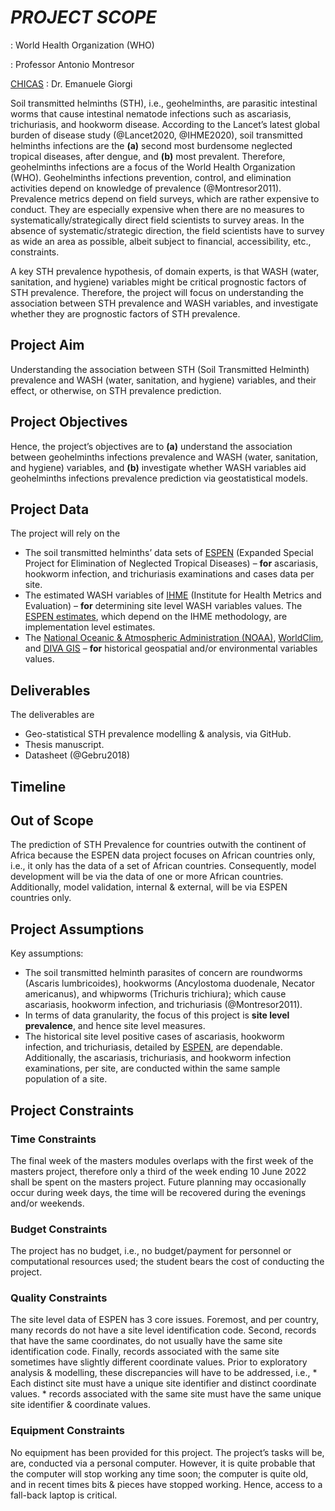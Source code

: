 
\appendix

<!--- # *APPENDIX* {-} --->

# *PROJECT SCOPE*

\noindent \textbf{Project host}: World Health Organization (WHO)

\noindent \textbf{World Health Organization supervisor}: Professor Antonio Montresor

\noindent \textbf{Lancaster Medical School/}[CHICAS](https://chicas.lancaster-university.uk) \textbf{supervisor}: Dr. Emanuele Giorgi

\vspace{20pt}

Soil transmitted helminths (STH), i.e., geohelminths, are parasitic intestinal worms that cause intestinal nematode infections such as ascariasis, trichuriasis, and hookworm disease.  According to the Lancet's latest global burden of disease study (@Lancet2020, @IHME2020), soil transmitted helminths infections are the **(a)** second most burdensome neglected tropical diseases, after dengue, and **(b)** most prevalent.  Therefore, geohelminths infections are a focus of the World Health Organization (WHO).  Geohelminths infections prevention, control, and elimination activities depend on knowledge of prevalence (@Montresor2011).  Prevalence metrics depend on field surveys, which are rather expensive to conduct. They are especially expensive when there are no measures to systematically/strategically direct field scientists to survey areas.  In the absence of systematic/strategic direction, the field scientists have to survey as wide an area as possible, albeit subject to financial, accessibility, etc., constraints.

\vspace{10pt}

A key STH prevalence hypothesis, of domain experts, is that WASH (water, sanitation, and hygiene) variables might be critical prognostic factors of STH prevalence.  Therefore, the project will focus on understanding the association between STH prevalence and WASH variables, and investigate whether they are prognostic factors of STH prevalence.


## Project Aim

Understanding the association between STH (Soil Transmitted Helminth) prevalence and WASH (water, sanitation, and hygiene) variables, and their effect, or otherwise, on STH prevalence prediction.


## Project Objectives

Hence, the project's objectives are to **(a)** understand the association between geohelminths infections prevalence and WASH (water, sanitation, and hygiene) variables, and **(b)** investigate whether WASH variables aid geohelminths infections prevalence prediction via geostatistical models.


## Project Data

The project will rely on the

* The soil transmitted helminths' data sets of [ESPEN](https://espen.afro.who.int/) (Expanded Special Project for Elimination of Neglected Tropical Diseases) -- **for** ascariasis, hookworm infection, and trichuriasis examinations and cases data per site. \newline
* The estimated WASH variables of [IHME](https://www.healthdata.org/research-article/mapping-geographic-inequalities-access-drinking-water-and-sanitation-facilities-low)
(Institute for Health Metrics and Evaluation) -- **for** determining site level WASH variables values. The [ESPEN estimates](https://espen.afro.who.int/diseases/wash), which depend on the IHME methodology, are implementation level estimates.\newline
* The [National Oceanic & Atmospheric Administration (NOAA)](https://www.ncdc.noaa.gov/cdo-web/datasets), [WorldClim](https://www.worldclim.org/data/index.html), and [DIVA GIS](https://www.diva-gis.org/Data) -- **for** historical geospatial and/or environmental variables values.


## Deliverables

The deliverables are

* Geo-statistical STH prevalence modelling & analysis, via GitHub.\newline
* Thesis manuscript.\newline
* Datasheet (@Gebru2018)


## Timeline

\small
\begin{center}
\renewcommand{\arraystretch}{1.5}
\begin{tabular}{p{0.25\linewidth}l p{0.5\linewidth}l}\footnotesize
$\;$ & Item \\ \hline
$2022/06/20$ - $2022/07/08$ & Addressing site level records identification issues (refer to the quality constraints section further below).  The derivation of site level variable values; WASH and environmental variables values. \\
$2022/07/12$ - $2022/07/30$ & Exploratory data analysis.{\par}Exploration of geospatial binomial logistic models. \\
$2022/08/01$ - $2022/08/21$ & Final modelling stage; two models at most.{\par}Model validation.{\par}Model testing. \\
$2022/08/22$ - $2022/09/06$ & Manuscript writing. \\
$2022/09/08$ - $2022/09/11$ & Finalise modelling and analysis, repository and data sheet. \\
$2022/09/11$ - $2022/09/15$ & Poster preparation. \\
\end{tabular}
\end{center}
\normalsize


## Out of Scope

The prediction of STH Prevalence for countries outwith the continent of Africa because the ESPEN data project focuses on African countries only, i.e., it only has the data of a set of African countries.  Consequently, model development will be via the data of one or more African countries.  Additionally, model validation, internal & external, will be via ESPEN countries only.


## Project Assumptions

Key assumptions:

* The soil transmitted helminth parasites of concern are roundworms (Ascaris lumbricoides), hookworms (Ancylostoma duodenale, Necator americanus), and whipworms (Trichuris trichiura); which cause ascariasis, hookworm infection, and trichuriasis (@Montresor2011).\newline
* In terms of data granularity, the focus of this project is **site level prevalence**, and hence site level measures.\newline
* The historical site level positive cases of ascariasis, hookworm infection, and trichuriasis, detailed by [ESPEN](https://espen.afro.who.int/), are dependable.  Additionally, the ascariasis, trichuriasis, and hookworm infection examinations, per site, are conducted within the same sample population of a site.


## Project Constraints

\small
\renewcommand{\arraystretch}{1.25}
\begin{tabular}{l p{0.5\linewidth}l}\footnotesize
$\;$ & Date \\ \hline
Project start date & 6 June 2022 \\
Project end date & 9 September 2022 \\
Deadlines & Masters Thesis: 9 September 2022{\par}Poster Session: 16 September 2022{\par}Model Repository: 12 September 2022{\par}Data Sheet: 12 September 2022 \\
\end{tabular}
\normalsize


### **Time Constraints**

The final week of the masters modules overlaps with the first week of the masters project, therefore only a third of the week ending 10 June 2022 shall be spent on the masters project.  Future planning may occasionally occur during week days, the time will be recovered during the evenings and/or weekends.


### **Budget Constraints**

The project has no budget, i.e., no budget/payment for personnel or computational resources used; the student bears the cost of conducting the project.


### **Quality Constraints**

The site level data of ESPEN has 3 core issues. Foremost, and per country, many records do not have a site level identification code.  Second, records that have the same coordinates, do not usually have the same site identification code.  Finally, records associated with the same site sometimes have slightly different coordinate values.  Prior to exploratory analysis & modelling, these discrepancies will have to be addressed, i.e.,\newline
* Each distinct site must have a unique site identifier and distinct coordinate values.
* records associated with the same site must have the same unique site identifier & coordinate values.


### **Equipment Constraints**

No equipment has been provided for this project.  The project's tasks will be, are, conducted via a personal computer.  However, it is quite probable that the computer will stop working any time soon; the computer is quite old, and in recent times bits & pieces have stopped working.  Hence, access to a fall-back laptop is critical.
